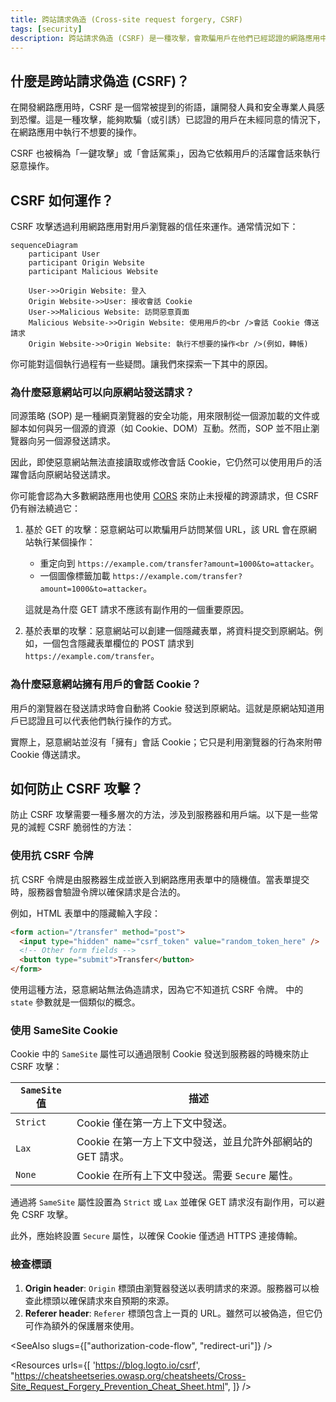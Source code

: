 ```yaml
---
title: 跨站請求偽造 (Cross-site request forgery, CSRF)
tags: [security]
description: 跨站請求偽造 (CSRF) 是一種攻擊，會欺騙用戶在他們已經認證的網路應用中執行不想要的操作。這是一種常見的安全漏洞，可能導致未授權的操作。
---
```


## 什麼是跨站請求偽造 (CSRF)？

在開發網路應用時，CSRF 是一個常被提到的術語，讓開發人員和安全專業人員感到恐懼。這是一種攻擊，能夠欺騙（或引誘）已認證的用戶在未經同意的情況下，在網路應用中執行不想要的操作。

CSRF 也被稱為「一鍵攻擊」或「會話駕乘」，因為它依賴用戶的活躍會話來執行惡意操作。

## CSRF 如何運作？

CSRF 攻擊透過利用網路應用對用戶瀏覽器的信任來運作。通常情況如下：

```mermaid
sequenceDiagram
    participant User
    participant Origin Website
    participant Malicious Website
    
    User->>Origin Website: 登入
    Origin Website->>User: 接收會話 Cookie
    User->>Malicious Website: 訪問惡意頁面
    Malicious Website->>Origin Website: 使用用戶的<br />會話 Cookie 傳送請求
    Origin Website->>Origin Website: 執行不想要的操作<br />(例如，轉帳)
```

你可能對這個執行過程有一些疑問。讓我們來探索一下其中的原因。

### 為什麼惡意網站可以向原網站發送請求？

同源策略 (SOP) 是一種網頁瀏覽器的安全功能，用來限制從一個源加載的文件或腳本如何與另一個源的資源（如 Cookie、DOM）互動。然而，SOP 並不阻止瀏覽器向另一個源發送請求。

因此，即使惡意網站無法直接讀取或修改會話 Cookie，它仍然可以使用用戶的活躍會話向原網站發送請求。

你可能會認為大多數網路應用也使用 [CORS](https://developer.mozilla.org/en-US/docs/Web/HTTP/CORS) 來防止未授權的跨源請求，但 CSRF 仍有辦法繞過它：

1. 基於 GET 的攻擊：惡意網站可以欺騙用戶訪問某個 URL，該 URL 會在原網站執行某個操作：

    - 重定向到 `https://example.com/transfer?amount=1000&to=attacker`。
    - 一個圖像標籤加載 `https://example.com/transfer?amount=1000&to=attacker`。

    這就是為什麼 GET 請求不應該有副作用的一個重要原因。

2. 基於表單的攻擊：惡意網站可以創建一個隱藏表單，將資料提交到原網站。例如，一個包含隱藏表單欄位的 POST 請求到 `https://example.com/transfer`。

### 為什麼惡意網站擁有用戶的會話 Cookie？

用戶的瀏覽器在發送請求時會自動將 Cookie 發送到原網站。這就是原網站知道用戶已認證且可以代表他們執行操作的方式。

實際上，惡意網站並沒有「擁有」會話 Cookie；它只是利用瀏覽器的行為來附帶 Cookie 傳送請求。

## 如何防止 CSRF 攻擊？

防止 CSRF 攻擊需要一種多層次的方法，涉及到服務器和用戶端。以下是一些常見的減輕 CSRF 脆弱性的方法：

### 使用抗 CSRF 令牌

抗 CSRF 令牌是由服務器生成並嵌入到網路應用表單中的隨機值。當表單提交時，服務器會驗證令牌以確保請求是合法的。

例如，HTML 表單中的隱藏輸入字段：

```html
<form action="/transfer" method="post">
  <input type="hidden" name="csrf_token" value="random_token_here" />
  <!-- Other form fields -->
  <button type="submit">Transfer</button>
</form>
```

使用這種方法，惡意網站無法偽造請求，因為它不知道抗 CSRF 令牌。<Ref slug="redirect-uri" /> 中的 `state` 參數就是一個類似的概念。

### 使用 SameSite Cookie

Cookie 中的 `SameSite` 屬性可以通過限制 Cookie 發送到服務器的時機來防止 CSRF 攻擊：

| `SameSite` 值   | 描述                                                                                         |
|------------------|---------------------------------------------------------------------------------------------|
| `Strict`         | Cookie 僅在第一方上下文中發送。                                                            |
| `Lax`            | Cookie 在第一方上下文中發送，並且允許外部網站的 GET 請求。                                |
| `None`           | Cookie 在所有上下文中發送。需要 `Secure` 屬性。                                           |

通過將 `SameSite` 屬性設置為 `Strict` 或 `Lax` 並確保 GET 請求沒有副作用，可以避免 CSRF 攻擊。

此外，應始終設置 `Secure` 屬性，以確保 Cookie 僅透過 HTTPS 連接傳輸。

### 檢查標頭

1. **Origin header**: `Origin` 標頭由瀏覽器發送以表明請求的來源。服務器可以檢查此標頭以確保請求來自預期的來源。
2. **Referer header**: `Referer` 標頭包含上一頁的 URL。雖然可以被偽造，但它仍可作為額外的保護層來使用。

<SeeAlso slugs={["authorization-code-flow", "redirect-uri"]} />

<Resources
  urls={[
    'https://blog.logto.io/csrf',
    "https://cheatsheetseries.owasp.org/cheatsheets/Cross-Site_Request_Forgery_Prevention_Cheat_Sheet.html",
  ]}
/>
